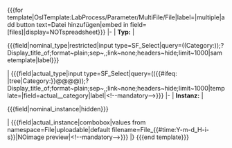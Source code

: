 <includeonly><nowiki>{{{for template|OslTemplate:LabProcess/Parameter/MultiFile/File|label=|multiple|add button text=Datei hinzufügen|embed in field=</nowiki>{{{template}}}<nowiki>[files]|display=NOTspreadsheet}}} </nowiki>
{{OslTemplate:LabProcess/Step/Form/Param/Multi/Header}}
<!-- NOMINAL TYPE-->
|-
| '''Typ:'''
<!-- | '''Soll''' | -->
| <div class='sfselect-restricted'><nowiki>{{{field|</nowiki>nominal_type<nowiki>|restricted|input type=SF_Select|query=</nowiki>((Category:{{{category|File}}}))<nowiki>;?Display_title_of;format~plain;sep~,;link~none;headers~hide;limit~1000|sametemplate|label}}}</nowiki></div>
<!-- ACTUAL TYPE-->
<!-- | '''Ist''' | -->
| <nowiki>{{{field|</nowiki>actual_type<nowiki>|input type=SF_Select|query=((</nowiki>{{#ifeq: {{{category_input_type|tree}}}|tree|Category:}}<nowiki>@@@@));?Display_title_of;format~plain;sep~,;link~none;headers~hide;limit~1000|template=</nowiki>{{{template}}}<nowiki>|field=</nowiki>actual_{{{template_parameter}}}_category<nowiki>|label|<!--mandatory-->}}}</nowiki>
|-
| '''Instanz:'''
<!-- NOMINAL INSTANCE -->
<!-- | '''Soll''' | -->
| <div class=PageFormsExtensions_field_preview_link><nowiki>{{{field|</nowiki>nominal_instance<nowiki>|hidden}}}</nowiki></div>
<!-- | {{#if: {{#urlget:{{{template|}}}[nominal_instance]|}} | [[Media:{{#urlget:{{{template|}}}[nominal_instance]|}}]] | {{OslTemplate:Message/NotDefined}}}} -->
<!-- ACTUAL INSTANCE -->
<!-- | '''Ist''' | -->
| <nowiki>{{{field|</nowiki>actual_instance<nowiki>|combobox|values from namespace=File|uploadable|default filename=File_{{#time:Y-m-d_H-i-s}}|NOimage preview|<!--mandatory-->}}}</nowiki>
|}
<nowiki>{{{end template}}}</nowiki></includeonly>